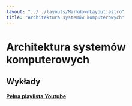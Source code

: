 ```yaml
---
layout: "../../layouts/MarkdownLayout.astro"
title: "Architektura systemów komputerowych"
---
```



# Architektura systemów komputerowych

## Wykłady

[**Pełna playlista Youtube**](https://www.youtube.com/playlist?list=PLxnzOnUpNzMBcamvzq0ktoyRrVv7d7crM)

<LectureTable lectures={lectureJson} />
